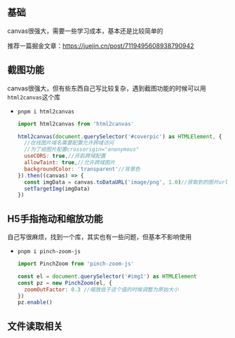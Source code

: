 ## 基础

canvas很强大，需要一些学习成本，基本还是比较简单的

推荐一篇掘金文章：https://juejin.cn/post/7119495608938790942

## 截图功能

canvas很强大，但有些东西自己写比较复杂，遇到截图功能的时候可以用`html2canvas`这个库

- `pnpm i html2canvas`

  ```js
  import html2canvas from 'html2canvas'
  
  html2canvas(document.querySelector('#coverpic') as HTMLElement, {
    //在线图片域名需要配置允许跨域访问
    //为了给图片配置crossorigin="anonymous"  
    useCORS: true,//开启跨域配置
    allowTaint: true,//允许跨域图片
    backgroundColor: 'transparent'//背景色
  }).then((canvas) => {
    const imgData = canvas.toDataURL('image/png', 1.0)//获取到的图片url
    setTargetImg(imgData)
  })
  ```

## H5手指拖动和缩放功能

自己写很麻烦，找到一个库，其实也有一些问题，但基本不影响使用

- `pnpm i pinch-zoom-js`

  ```js
  import PinchZoom from 'pinch-zoom-js'
  
  const el = document.querySelector('#img1') as HTMLElement
  const pz = new PinchZoom(el, {
    zoomOutFactor: 0.3 //缩放低于这个值的时候调整为原始大小
  })
  pz.enable()
  ```


## 文件读取相关